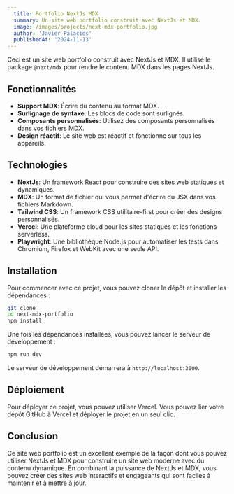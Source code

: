 ```yaml
---
  title: Portfolio NextJs MDX
  summary: Un site web portfolio construit avec NextJs et MDX.
  image: /images/projects/next-mdx-portfolio.jpg
  author: 'Javier Palacios'
  publishedAt: '2024-11-13'
---
```


Ceci est un site web portfolio construit avec NextJs et MDX. Il utilise le
package `@next/mdx` pour rendre le contenu MDX dans les pages NextJs.

## Fonctionnalités

- **Support MDX**: Écrire du contenu au format MDX.
- **Surlignage de syntaxe**: Les blocs de code sont surlignés.
- **Composants personnalisés**: Utilisez des composants personnalisés dans vos
  fichiers MDX.
- **Design réactif**: Le site web est réactif et fonctionne sur tous les
  appareils.

## Technologies

- **NextJs**: Un framework React pour construire des sites web statiques et dynamiques.
- **MDX**: Un format de fichier qui vous permet d'écrire du JSX dans vos fichiers Markdown.
- **Tailwind CSS**: Un framework CSS utilitaire-first pour créer des designs personnalisés.
- **Vercel**: Une plateforme cloud pour les sites statiques et les fonctions serverless.
- **Playwright**: Une bibliothèque Node.js pour automatiser les tests dans Chromium, Firefox et WebKit avec une seule API.

## Installation

Pour commencer avec ce projet, vous pouvez cloner le dépôt et installer les
dépendances :

```bash
git clone
cd next-mdx-portfolio
npm install
```

Une fois les dépendances installées, vous pouvez lancer le serveur de
développement :

```bash
npm run dev
```

Le serveur de développement démarrera à `http://localhost:3000`.

## Déploiement

Pour déployer ce projet, vous pouvez utiliser Vercel. Vous pouvez lier votre
dépôt GitHub à Vercel et déployer le projet en un seul clic.

## Conclusion

Ce site web portfolio est un excellent exemple de la façon dont vous pouvez
utiliser NextJs et MDX pour construire un site web moderne avec du contenu
dynamique. En combinant la puissance de NextJs et MDX, vous pouvez créer des
sites web interactifs et engageants qui sont faciles à maintenir et à mettre à
jour.
